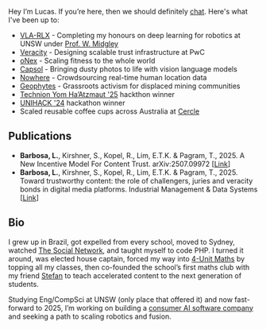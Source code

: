 Hey I’m Lucas. If you’re here, then we should definitely [chat](https://cal.com/lucas-barbosa-8c6ajd). Here's what I've been up to:

- [VLA-RLX](https://vla.lbxa.net) - Completing my honours on deep learning for robotics at UNSW under [Prof. W. Midgley](https://www.unsw.edu.au/staff/will-midgley)
- [Veracity](https://www.pwc.com.au/services/artificial-intelligence/why-deepfakes-are-trust-infrastructure-problem.html) - Designing scalable trust infrastructure at PwC
- [oNex](http://onexhq.com) - Scaling fitness to the whole world
- [Capsol](https://capsol.ai) - Bringing dusty photos to life with vision language models
- [Nowhere](https://wherearepeople.com) - Crowdsourcing real-time human location data
- [Geophytes](https://www.geophytes.com) - Grassroots activism for displaced mining communities
- [Technion Yom Ha’Atzmaut '25](https://www.instagram.com/p/DJXyeKxyNvL/?utm_source=ig_web_copy_link&igsh=MzRlODBiNWFlZA==) hackthon winner
- [UNIHACK '24](https://devpost.com/software/voxurf) hackathon winner
- Scaled reusable coffee cups across Australia at [Cercle](https://www.cercle.com.au/)

## Publications

- **Barbosa, L.**, Kirshner, S., Kopel, R., Lim, E.T.K. & Pagram, T., 2025. A New Incentive Model For Content Trust. arXiv:2507.09972 [[Link](https://arxiv.org/abs/2507.09972)]
- **Barbosa, L.**, Kirshner, S., Kopel, R., Lim, E.T.K. & Pagram, T., 2025. Toward trustworthy content: the role of challengers, juries and veracity bonds in digital media platforms. Industrial Management & Data Systems [[Link](https://www.emerald.com/insight/content/doi/10.1108/imds-11-2024-1177/full/html)]

## Bio

I grew up in Brazil, got expelled from every school, moved to Sydney, watched [The Social Network](https://www.imdb.com/title/tt1285016/), and taught myself to code PHP. I turned it around, was elected house captain, forced my way into [4-Unit Maths](https://curriculum.nsw.edu.au/learning-areas/mathematics/mathematics-extension-2-11-12-2024/overview) by topping all my classes, then co-founded the school’s first maths club with my friend [Stefan](https://www.linkedin.com/in/%F0%9F%8C%B1-stefan-gazzana-17a102141/) to teach accelerated content to the next generation of students.

Studying Eng/CompSci at UNSW (only place that offered it) and now fast-forward to 2025, I’m working on building a [consumer AI software company](https://onexhq.com/) and seeking a path to scaling robotics and fusion.